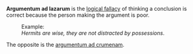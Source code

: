 '''Argumentum ad lazarum''' is the [[logical fallacy]] of thinking a conclusion is correct because the person making the argument is poor. 

:Example:
:''Hermits are wise, they are not distracted by possessions''.

The opposite is the [[argumentum ad crumenam]].